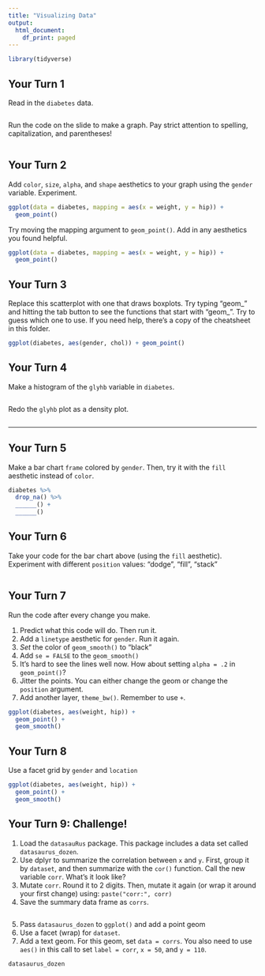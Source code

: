 ```yaml
---
title: "Visualizing Data"
output:
  html_document:
    df_print: paged
---
```


```r
library(tidyverse)
```

## Your Turn 1

Read in the `diabetes` data.

```r

```

Run the code on the slide to make a graph. Pay strict attention to spelling, capitalization, and parentheses!

```r

```

## Your Turn 2

Add `color`, `size`, `alpha`, and `shape` aesthetics to your graph using the `gender` variable. Experiment.  

```r
ggplot(data = diabetes, mapping = aes(x = weight, y = hip)) +
  geom_point()
```

Try moving the mapping argument to `geom_point()`. Add in any aesthetics you found helpful.

```r
ggplot(data = diabetes, mapping = aes(x = weight, y = hip)) +
  geom_point()
```

## Your Turn 3

Replace this scatterplot with one that draws boxplots. Try typing "geom_" and hitting the tab button to see the functions that start with "geom_". Try to guess which one to use. If you need help, there's a copy of the cheatsheet in this folder.

```r
ggplot(diabetes, aes(gender, chol)) + geom_point()
```

## Your Turn 4

Make a histogram of the `glyhb` variable in `diabetes`.

```r

```

Redo the `glyhb` plot as a density plot.

```r

```

---

## Your Turn 5

Make a bar chart `frame` colored by `gender`. Then, try it with the `fill` aesthetic instead of `color`.

```r
diabetes %>% 
  drop_na() %>% 
  ______() + 
  ______()
```

## Your Turn 6

Take your code for the bar chart above (using the `fill` aesthetic). Experiment with different `position` values: "dodge", "fill", "stack"

```r

```

## Your Turn 7

Run the code after every change you make.

1. Predict what this code will do. Then run it. 
2. Add a `linetype` aesthetic for `gender`. Run it again.
3. *Set* the color of `geom_smooth()` to "black"
4. Add `se = FALSE` to the `geom_smooth()`
5. It's hard to see the lines well now. How about setting `alpha = .2` in `geom_point()`?
6. Jitter the points. You can either change the geom or change the `position` argument.
7. Add another layer, `theme_bw()`. Remember to use `+`.

```r
ggplot(diabetes, aes(weight, hip)) + 
  geom_point() +
  geom_smooth()
```

## Your Turn 8

Use a facet grid by `gender` and `location`

```r
ggplot(diabetes, aes(weight, hip)) + 
  geom_point() +
  geom_smooth()
```

## Your Turn 9: Challenge!

1. Load the `datasauRus` package. This package includes a data set called `datasaurus_dozen`.
2. Use dplyr to summarize the correlation between `x` and `y`. First, group it by `dataset`, and then summarize with the `cor()` function. Call the new variable `corr`. What's it look like?
3. Mutate `corr`. Round it to 2 digits. Then, mutate it again (or wrap it around your first change) using: `paste("corr:", corr)`
4. Save the summary data frame as `corrs`.

```r

```

5. Pass `datasaurus_dozen` to `ggplot()` and add a point geom
6. Use a facet (wrap) for `dataset`.
7. Add a text geom. For this geom, set `data = corrs`. You also need to use `aes()` in this call to set `label = corr`, `x = 50`, and `y = 110`.

```r
datasaurus_dozen 

```

